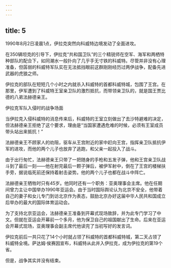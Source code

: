```yaml
---
---
---
```

title: 5
---



1990年8月2日凌晨1点，伊拉克突然向科威特边境发动了全面进攻。

在350辆坦克的引导下，伊拉克“共和国卫队”的三个精锐师在空军、海军和两栖特种部队的配合下，如同潮水一般扑向了几乎手无寸铁的科威特。尽管并非没有心理准备，但孱弱的科威特军队实在无法抵挡眼前这群刚刚经历过两伊战争，配备先进武器的虎狼之师。

伊拉克的部队在短短几个小时之内就杀入科威特的首都科威特城，包围了王宫。在那里，伊军遭到了科威特王室亲卫队的激烈抵抗，而带领亲卫队的，就是国王贾比德的八弟法赫德亲王。

伊拉克军队入侵时的战争场面



当伊拉克入侵科威特的消息传来后，科威特的王室立刻做出了去沙特避难的决定，但法赫德亲王拒绝了这个要求，理由是“当国家遭遇危难的时候，必须有王室成员带头站出来抵抗！”

法赫德亲王不顾家人的劝阻，驱车从王宫附近的家中赶向王宫，指挥亲卫队抵抗伊军的进攻，而他的两个儿子也放弃了逃跑，和父亲一起投入了战斗。

由于出行匆忙，法赫德亲王只带了一把随身的手枪和五发子弹，他和王宫亲卫队战斗到了最后一刻——他在射完最后一颗子弹后，被伊军射中，倒在了王宫的楼梯扶手旁，据说临死前还保持着射击姿势。他的两个儿子也都在战斗中阵亡。

法赫德亲王牺牲时只有45岁。他同时还有一个职务：亚奥理事会主席。他在任期间曾力主让中国举办1990年亚运会。由于当时国际舆论认为北京不安全，他带着自己的妻子和女儿专门到访北京作为表态，鼓励北京办好这届中华人民共和国成立后举办的最大的国际体育运动会。

为了支持北京亚运会，法赫德亲王准备到开幕式现场致辞，并为此专门学习了中文。但就在亚运会开幕前一个多月，他为保卫自己的祖国献出了生命。后来在亚运会开幕式现场，亚奥理事会副主席代他读完了当初写好的发言词。

伊拉克前后一共只花了14个小时就占领了科威特的首都科威特城，第二天占领了科威特全境。萨达姆·侯赛因宣布，科威特从此并入伊拉克，成为伊拉克的第19个省。

但是，战争其实并没有结束。